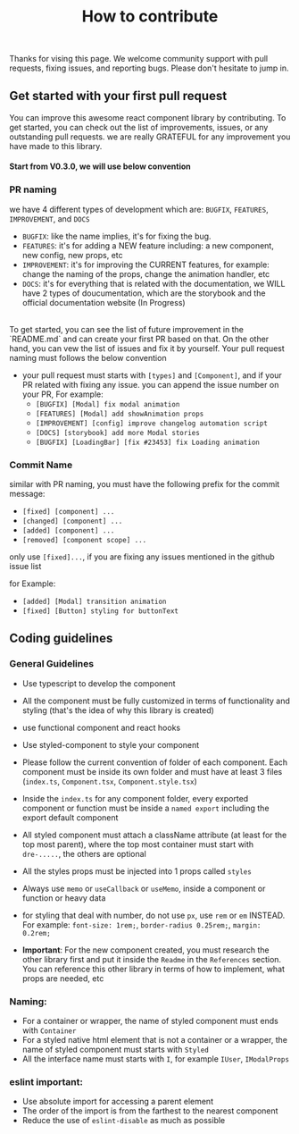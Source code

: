 
<Meta title="Introduction/Contributing" />

<center>
<h1>How to contribute</h1>
</center>
<br/>

Thanks for vising this page. We welcome community support with pull requests, fixing issues, and reporting bugs. Please don't hesitate to jump in.

## Get started with your first pull request

You can improve this awesome react component library by contributing. To get started, you can check out the list of improvements, issues, or any outstanding pull requests. we are really GRATEFUL for any improvement you have made to this library.

#### Start from V0.3.0, we will use below convention
### PR naming
we have 4 different types of development which are: `BUGFIX`, `FEATURES`, `IMPROVEMENT`, and `DOCS`
- `BUGFIX`: like the name implies, it's for fixing the bug.
- `FEATURES`: it's for adding a NEW feature including: a new component, new config, new props, etc
- `IMPROVEMENT`: it's for improving the CURRENT features, for example: change the naming of the props, change the animation handler, etc
- `DOCS`: it's for everything that is related with the documentation, we WILL have 2 types of doucumentation, which are the storybook and the official documentation website (In Progress)

<br/>
To get started, you can see the list of future improvement in the `README.md`  and can create your first PR based on that. On the other hand, you can vew the list of issues and fix it by yourself. Your pull request naming must follows the below convention

- your pull request must starts with `[types]` and `[Component]`, and if your PR related with fixing any issue. you can append the issue number on your PR, For example: 
  - `[BUGFIX] [Modal] fix modal animation`
  - `[FEATURES] [Modal] add showAnimation props`
  - `[IMPROVEMENT] [config] improve changelog automation script`
  - `[DOCS] [storybook] add more Modal stories`
  - `[BUGFIX] [LoadingBar] [fix #23453] fix Loading animation`
  
### Commit Name
similar with PR naming, you must have the following prefix for the commit message:

- `[fixed] [component] ...`
- `[changed] [component] ...`
- `[added] [component] ...`
- `[removed] [component scope] ...`

only use `[fixed]...`, if you are fixing any issues mentioned in the github issue list

for Example:
- `[added] [Modal] transition animation`
- `[fixed] [Button] styling for buttonText`



## Coding guidelines
### General Guidelines
- Use typescript to develop the component
- All the component must be fully customized in terms of functionality and styling (that's the idea of why this library is created)
- use functional component and react hooks
- Use styled-component to style your component
- Please follow the current convention of folder of each component. Each component must be inside its own folder and must have at least 3 files (`index.ts`, `Component.tsx`, `Component.style.tsx`)
- Inside the `index.ts` for any component folder, every exported component or function must be inside a `named export` including the export default component
- All styled component must attach a className attribute (at least for the top most parent), where the top most container must start with `dre-.....`, the others are optional
- All the styles props must be injected into 1 props called `styles`
- Always use `memo` or `useCallback` or `useMemo`, inside a component or function or heavy data
- for styling that deal with number, do not use `px`, use `rem` or `em` INSTEAD. For example: `font-size: 1rem;`, `border-radius 0.25rem;`, `margin: 0.2rem;`

- **Important**: For the new component created, you must research the other library first and put it inside the `Readme` in the `References` section. You can reference this other library in terms of how to implement, what props are needed, etc

### Naming:
- For a container or wrapper, the name of styled component must ends with `Container`
- For a styled native html element that is not a container or a wrapper, the name of styled component must starts with `Styled` 
- All the interface name must starts with `I`, for example `IUser`, `IModalProps`

### eslint important:
- Use absolute import for accessing a parent element
- The order of the import is from the farthest to the nearest component
- Reduce the use of `eslint-disable` as much as possible


